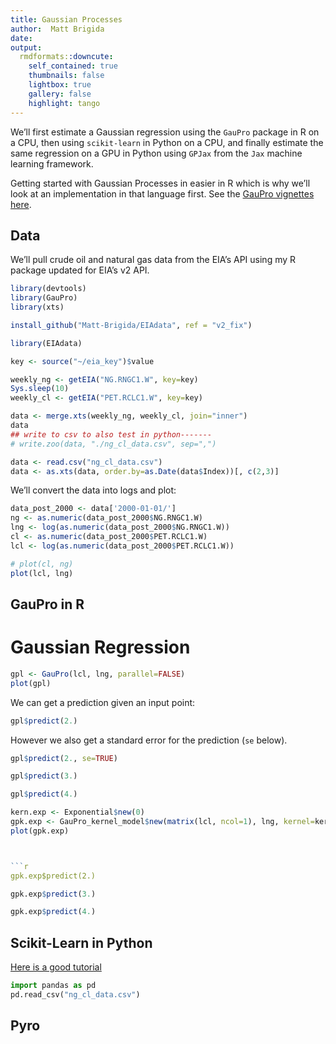 ```yaml
---
title: Gaussian Processes
author:  Matt Brigida 
date: 
output:
  rmdformats::downcute:
    self_contained: true
    thumbnails: false
    lightbox: true
    gallery: false
    highlight: tango
---
```


We'll first estimate a Gaussian regression using the `GauPro` package in R on a CPU, then using `scikit-learn` in Python on a CPU, and finally estimate the same regression on a GPU in Python using `GPJax` from the `Jax` machine learning framework.


Getting started with Gaussian Processes in easier in R which is why we'll look at an implementation in that language first. See the [GauPro vignettes here](https://cran.r-project.org/package=GauPro).

## Data 

We'll pull crude oil and natural gas data from the EIA's API using my R package updated for EIA's v2 API.

```r
library(devtools)
library(GauPro)
library(xts)
```


```r
install_github("Matt-Brigida/EIAdata", ref = "v2_fix")

library(EIAdata)

key <- source("~/eia_key")$value

weekly_ng <- getEIA("NG.RNGC1.W", key=key)
Sys.sleep(10)
weekly_cl <- getEIA("PET.RCLC1.W", key=key)

data <- merge.xts(weekly_ng, weekly_cl, join="inner")
data
## write to csv to also test in python-------
# write.zoo(data, "./ng_cl_data.csv", sep=",")
```

```r
data <- read.csv("ng_cl_data.csv")
data <- as.xts(data, order.by=as.Date(data$Index))[, c(2,3)]
```

We'll convert the data into logs and plot:

```r
data_post_2000 <- data['2000-01-01/']
ng <- as.numeric(data_post_2000$NG.RNGC1.W)
lng <- log(as.numeric(data_post_2000$NG.RNGC1.W))
cl <- as.numeric(data_post_2000$PET.RCLC1.W)
lcl <- log(as.numeric(data_post_2000$PET.RCLC1.W))

# plot(cl, ng)
plot(lcl, lng)
```

## GauPro in R

<!---
## levels------

gp <- GauPro(as.numeric(data$NG.RNGC1.W), as.numeric(data$PET.RCLC1.W), parallel=FALSE)

gp$predict(5.33)
gp$predict(3.33)
gp$predict(2.33)
gp$predict(1.33)

plot(gp)

## try exponential kernel-----
kern.exp <- Exponential$new(0)
gpk.exp <- GauPro_kernel_model$new(matrix(as.numeric(data$NG.RNGC1.W), ncol=1), as.numeric(data$PET.RCLC1.W), kernel=kern.exp, parallel=FALSE)
plot(gpk.exp)

gpk.exp$predict(2.33)
-->


# Gaussian Regression

```r
gpl <- GauPro(lcl, lng, parallel=FALSE)
plot(gpl)
```
We can get a prediction given an input point:

```r
gpl$predict(2.)
```

However we also get a standard error for the prediction (`se` below).

```r
gpl$predict(2., se=TRUE)
```

```r
gpl$predict(3.)
```
```r
gpl$predict(4.)
```

```r
kern.exp <- Exponential$new(0)
gpk.exp <- GauPro_kernel_model$new(matrix(lcl, ncol=1), lng, kernel=kern.exp, parallel=FALSE)
plot(gpk.exp)



```r
gpk.exp$predict(2.)
```
```r
gpk.exp$predict(3.)
```
```r
gpk.exp$predict(4.)
```


## Scikit-Learn in Python

[Here is a good tutorial](https://scikit-learn.org/stable/auto_examples/gaussian_process/plot_compare_gpr_krr.html)

```python
import pandas as pd
pd.read_csv("ng_cl_data.csv")
```

## Pyro
